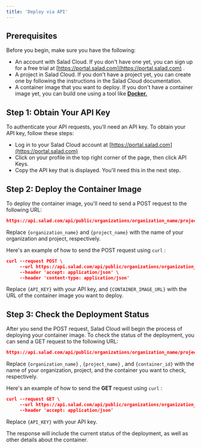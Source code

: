 ```yaml
---
title: 'Deploy via API'
---
```


## **Prerequisites**

Before you begin, make sure you have the following:

- An account with Salad Cloud. If you don't have one yet, you can sign up for a free trial at
  [https://portal.salad.com](https://portal.salad.com) .
- A project in Salad Cloud. If you don't have a project yet, you can create one by following the instructions in the
  Salad Cloud documentation.
- A container image that you want to deploy. If you don't have a container image yet, you can build one using a tool
  like **[Docker.](https://www.docker.com/)**

## **Step 1: Obtain Your API Key**

To authenticate your API requests, you'll need an API key. To obtain your API key, follow these steps:

- Log in to your Salad Cloud account at [https://portal.salad.com](https://portal.salad.com)
- Click on your profile in the top right corner of the page, then click API Keys.
- Copy the API key that is displayed. You'll need this in the next step.

## **Step 2: Deploy the Container Image**

To deploy the container image, you'll need to send a POST request to the following URL:

```json
https://api.salad.com/api/public/organizations/organization_name/projects/project_name/containers \
```

Replace `{organization_name}` and `{project_name}` with the name of your organization and project, respectively.

Here's an example of how to send the POST request using `curl` :

```json
curl --request POST \
     --url https://api.salad.com/api/public/organizations/organization_name/projects/project_name/containers \
     --header 'accept: application/json' \
     --header 'content-type: application/json'
```

Replace `{API_KEY}` with your API key, and `{CONTAINER_IMAGE_URL}` with the URL of the container image you want to
deploy.

## **Step 3: Check the Deployment Status**

After you send the POST request, Salad Cloud will begin the process of deploying your container image. To check the
status of the deployment, you can send a GET request to the following URL:

```json
https://api.salad.com/api/public/organizations/organization_name/projects/project_name/containers/container_group_name \
```

Replace `{organization_name}` , `{project_name}` , and `{container_id}` with the name of your organization, project, and
the container you want to check, respectively.

Here's an example of how to send the **GET** request using `curl` :

```json
curl --request GET \
     --url https://api.salad.com/api/public/organizations/organization_name/projects/project_name/containers/container_group_name \
     --header 'accept: application/json'
```

Replace `{API_KEY}` with your API key.

The response will include the current status of the deployment, as well as other details about the container.
